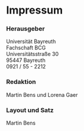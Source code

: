 # Impressum {#impressum}

### Herausgeber {-}

Universität Bayreuth<br>
Fachschaft BCG<br>
Universitätsstraße 30<br>
95447 Bayreuth<br>
0921 / 55 - 2212

### Redaktion {-}

Martin Bens und Lorena Gaer

### Layout und Satz {-}

Martin Bens